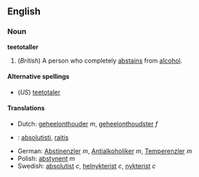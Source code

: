 ==English==
===Noun===
'''teetotaller'''

# (''British'') A person who completely [[abstain]]s from [[alcohol]].

====Alternative spellings====
*(''US'') [[teetotaler]]

====Translations====
*Dutch: [[geheelonthouder]] ''m'', [[geheelonthoudster]] ''f''
*{{fi}}: [[absolutisti]], [[raitis]]
*German: [[Abstinenzler]] ''m'', [[Antialkoholiker]] ''m'', [[Temperenzler]] ''m''
*Polish: [[abstynent]] ''m''
*Swedish: [[absolutist]] ''c'', [[helnykterist]] ''c'', [[nykterist]] ''c''